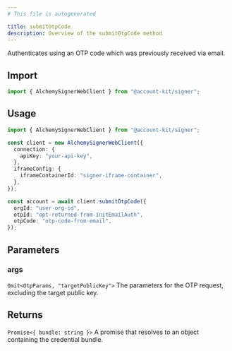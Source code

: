 ```yaml
---
# This file is autogenerated

title: submitOtpCode
description: Overview of the submitOtpCode method
---
```



Authenticates using an OTP code which was previously received via email.

## Import

```ts
import { AlchemySignerWebClient } from "@account-kit/signer";
```

## Usage

```ts
import { AlchemySignerWebClient } from "@account-kit/signer";

const client = new AlchemySignerWebClient({
  connection: {
    apiKey: "your-api-key",
  },
  iframeConfig: {
    iframeContainerId: "signer-iframe-container",
  },
});

const account = await client.submitOtpCode({
  orgId: "user-org-id",
  otpId: "opt-returned-from-initEmailAuth",
  otpCode: "otp-code-from-email",
});
```

## Parameters

### args

`Omit<OtpParams, "targetPublicKey">`
The parameters for the OTP request, excluding the target public key.

## Returns

`Promise<{ bundle: string }>`
A promise that resolves to an object containing the credential bundle.
